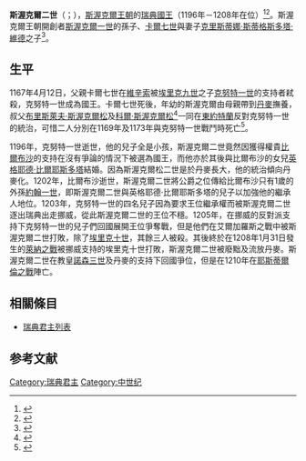 {{Infobox royalty
| name         = 斯渥克爾二世
| title        = 瑞典國王
| titletext    = 
| more         = 
| image        =
| image_size   =
| alt          = 
| caption      =
| succession   = [[瑞典國王|瑞典國王]]
| reign        = 1196年－1208年
| predecessor = [[克努特·埃里克松|克努特一世]]
| successor   = [[埃里克·克努特松|埃里克十世]]
| spouse= [[英格耶德·比爾耶斯多塔|英格耶德·比爾耶斯多塔]]
| spouse-type  =妻子
| consort      =
| issue        = 
| issue-link   = 
| issue-pipe   = 
| full name    =
| era name     = 
| era dates    = 
| posthumous name = 
| temple name  = 
| house        =[[斯渥克爾王朝|斯渥克爾王朝]]
| father       =[[卡爾七世_(瑞典)|卡爾七世]]
| mother       =[[克里斯蒂娜·斯蒂格斯多塔·維德|克里斯蒂娜·斯蒂格斯多塔·維德]]
| birth_date   =1167年前
| birth_place  =
| death_date   =1210年
| death_place  = 
| burial_date  = 
| burial_place =
| occupation   = 
| signature    = 
| religion     = 
}}

'''斯渥克爾二世'''（{{lang-sv|Sverker den yngre 或 Sverker Karlsson}}；{{bd|1167年前||1210年|}}），[[斯渥克爾王朝|斯渥克爾王朝]]的[[瑞典國王|瑞典國王]]（1196年－1208年在位）<ref>{{Cite web |url=http://www.notisa.com/kungahuset2.html |title=d.y. Karlsson. Sverker the younger Karlsson'' (Svenska regenter.Soverings of Sweden) |access-date=2017-01-05 |archive-date=2019-06-08 |archive-url=https://web.archive.org/web/20190608034811/http://www.notisa.com/kungahuset2.html |dead-url=no }}</ref><ref>{{Cite web |url=http://www.royalcourt.se/royalcourt/themonarchytheroyalcourt/theswedishmonarchy/themonarchyinsweden/themonarchsofsweden.4.396160511584257f2180005932.html |title=''Kings and Queens of Sweden'' (The Monarchy in Sweden) |access-date=2017-01-05 |archive-date=2010-01-10 |archive-url=https://web.archive.org/web/20100110043049/http://www.royalcourt.se/royalcourt/themonarchytheroyalcourt/theswedishmonarchy/themonarchyinsweden/themonarchsofsweden.4.396160511584257f2180005932.html |dead-url=no }}</ref>。斯渥克爾王朝開創者[[老斯渥克爾|斯渥克爾一世]]的孫子、[[卡爾七世_(瑞典)|卡爾七世]]與妻子[[克里斯蒂娜·斯蒂格斯多塔·維德|克里斯蒂娜·斯蒂格斯多塔·維德]]之子<ref>{{Cite web |url=http://www.thepeerage.com/p11307.htm |title=thePeerage.com – Person Page 11307 |access-date=2017-01-05 |archive-date=2020-12-02 |archive-url=https://web.archive.org/web/20201202224417/http://thepeerage.com/p11307.htm |dead-url=no }}</ref>。

== 生平 ==
1167年4月12日，父親卡爾七世在[[維辛索|維辛索]]被[[埃里克九世|埃里克九世]]之子[[克努特·埃里克松|克努特一世]]的支持者弒殺，克努特一世成為國王。卡爾七世死後，年幼的斯渥克爾由母親帶到[[丹麥|丹麥]]撫養，叔父[[布里斯萊夫·斯渥克爾松|布里斯萊夫·斯渥克爾松]]及[[科爾·斯渥克爾松|科爾·斯渥克爾松]]<ref>{{cite web|url=http://www.nad.riksarkivet.se/sbl/Presentation.aspx?id=12185|title=Jon jarl|website=Svenskt biografiskt lexikon|author=Hans Gillingstam|accessdate=10 Oct 2013|archive-url=https://web.archive.org/web/20131012034401/http://www.nad.riksarkivet.se/sbl/Presentation.aspx?id=12185|archive-date=2013-10-12|dead-url=yes}}</ref>一同在[[東約特蘭|東約特蘭]]反對克努特一世的統治，可惜二人分別在1169年及1173年與克努特一世戰鬥時死亡<ref>{{cite web|author=Hans Gillingstam|title=Kol|website=Svenskt biografiskt lexikon|url=http://www.nad.riksarkivet.se/sbl/Presentation.aspx?id=11708|accessdate=10 Oct 2013|archive-url=https://web.archive.org/web/20131012015249/http://www.nad.riksarkivet.se/sbl/Presentation.aspx?id=11708|archive-date=2013-10-12|dead-url=yes}}</ref>。

1196年，克努特一世逝世，他的兒子全是小孩，斯渥克爾二世竟然因獲得權貴[[比爾布沙|比爾布沙]]的支持在沒有爭論的情況下被選為國王，而他亦於其後與比爾布沙的女兒[[英格耶德·比爾耶斯多塔|英格耶德·比爾耶斯多塔]]結婚。因為斯渥克爾松二世是於丹麥長大，他的統治傾向丹麥化。1202年，比爾布沙逝世，斯渥克爾二世將公爵之位傳給比爾布沙只有1歲的外孫[[約翰一世_(瑞典)|約翰一世]]，即斯渥克爾二世與英格耶德·比爾耶斯多塔的兒子以加強他的繼承人地位。1203年，克努特一世的四名兒子因為要求王位繼承權而被斯渥克爾二世逐出瑞典出走挪威，從此斯渥克爾二世的王位不穩。1205年，在挪威的反對派支持下克努特一世的兒子們回國展開王位爭奪戰，但是他們在艾爾加羅斯之戰中被斯渥克爾二世打敗，除了[[埃里克·克努特松|埃里克十世]]，其餘三人被殺。其後終於在1208年1月31日發生的[[萊納之戰|萊納之戰]]被挪威支持的埃里克十世打敗，斯渥克爾二世被廢黜及流放丹麥。斯渥克爾二世在教皇[[諾森三世|諾森三世]]及丹麥的支持下回國爭位，但是在1210年在[[耶斯蒂爾倫之戰|耶斯蒂爾倫之戰]]陣亡。

== 相關條目 ==
* [[瑞典君主列表|瑞典君主列表]]

== 参考文献 ==
{{Reflist}}

{{s-start}}
{{s-hou|[[斯渥克爾王朝|斯渥克爾王朝]]||1167年前||1210年|name=斯渥克爾二世}}
{{s-reg}}
{{s-bef|before=[[克努特·埃里克松|克努特一世]]}}
{{s-ttl|title=[[瑞典君主列表|瑞典國王]]|years=1196年–1208年}}
{{s-aft|after=[[埃里克·克努特松|埃里克十世]]}}
{{s-end}}

{{瑞典君主}}

{{Authority control}}
[[Category:瑞典君主|Category:瑞典君主]]
[[Category:中世纪|Category:中世纪]]